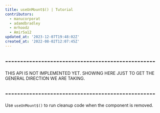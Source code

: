 ```yaml
---
title: useUnMount$() | Tutorial
contributors:
  - manucorporat
  - adamdbradley
  - mrhoodz
  - AmirSa12
updated_at: '2023-12-07T19:48:02Z'
created_at: '2022-08-02T12:07:45Z'
---
```


## --------------------------------------------------

THIS API IS NOT IMPLEMENTED YET. SHOWING HERE JUST TO GET THE GENERAL DIRECTION WE ARE TAKING.

## --------------------------------------------------

Use `useUnMount$()` to run cleanup code when the component is removed.

